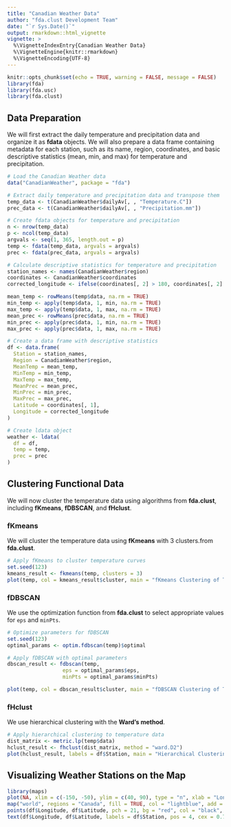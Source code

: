 ```yaml
---
title: "Canadian Weather Data"
author: "fda.clust Development Team"
date: "`r Sys.Date()`"
output: rmarkdown::html_vignette
vignette: >
  %\VignetteIndexEntry{Canadian Weather Data}
  %\VignetteEngine{knitr::rmarkdown}
  %\VignetteEncoding{UTF-8}
---
```


```r
knitr::opts_chunk$set(echo = TRUE, warning = FALSE, message = FALSE)
library(fda)
library(fda.usc)
library(fda.clust)
```

## **Data Preparation**

We will first extract the daily temperature and precipitation data and organize it as **fdata** objects. We will also prepare a data frame containing metadata for each station, such as its name, region, coordinates, and basic descriptive statistics (mean, min, and max) for temperature and precipitation.

```r
# Load the Canadian Weather data
data("CanadianWeather", package = "fda")

# Extract daily temperature and precipitation data and transpose them
temp_data <- t(CanadianWeather$dailyAv[, , "Temperature.C"])
prec_data <- t(CanadianWeather$dailyAv[, , "Precipitation.mm"])

# Create fdata objects for temperature and precipitation
n <- nrow(temp_data)
p <- ncol(temp_data)
argvals <- seq(1, 365, length.out = p)
temp <- fdata(temp_data, argvals = argvals)
prec <- fdata(prec_data, argvals = argvals)

# Calculate descriptive statistics for temperature and precipitation
station_names <- names(CanadianWeather$region)
coordinates <- CanadianWeather$coordinates
corrected_longitude <- ifelse(coordinates[, 2] > 180, coordinates[, 2] - 360, coordinates[, 2])

mean_temp <- rowMeans(temp$data, na.rm = TRUE)
min_temp <- apply(temp$data, 1, min, na.rm = TRUE)
max_temp <- apply(temp$data, 1, max, na.rm = TRUE)
mean_prec <- rowMeans(prec$data, na.rm = TRUE)
min_prec <- apply(prec$data, 1, min, na.rm = TRUE)
max_prec <- apply(prec$data, 1, max, na.rm = TRUE)

# Create a data frame with descriptive statistics
df <- data.frame(
  Station = station_names,
  Region = CanadianWeather$region,
  MeanTemp = mean_temp,
  MinTemp = min_temp,
  MaxTemp = max_temp,
  MeanPrec = mean_prec,
  MinPrec = min_prec,
  MaxPrec = max_prec,
  Latitude = coordinates[, 1],
  Longitude = corrected_longitude
)

# Create ldata object
weather <- ldata(
  df = df,
  temp = temp,
  prec = prec
)
```


## **Clustering Functional Data**

We will now cluster the temperature data using algorithms from **fda.clust**, including **fKmeans**, **fDBSCAN**, and **fHclust**.

### **fKmeans**

We will cluster the temperature data using **fKmeans**  with 3 clusters.from **fda.clust**. 

```r
# Apply fKmeans to cluster temperature curves
set.seed(123) 
kmeans_result <- fkmeans(temp, clusters = 3)
plot(temp, col = kmeans_result$cluster, main = "fKmeans Clustering of Temperature Data")
```

### **fDBSCAN**

We use the optimization function from **fda.clust** to select appropriate values for `eps` and `minPts`.

```r
# Optimize parameters for fDBSCAN
set.seed(123)
optimal_params <- optim.fdbscan(temp)$optimal

# Apply fDBSCAN with optimal parameters
dbscan_result <- fdbscan(temp,
                  eps = optimal_params$eps,
                  minPts = optimal_params$minPts)

plot(temp, col = dbscan_result$cluster, main = "fDBSCAN Clustering of Temperature Data")
```

### **fHclust**

We use hierarchical clustering with the **Ward's method**.

```r
# Apply hierarchical clustering to temperature data
dist_matrix <- metric.lp(temp$data)
hclust_result <- fhclust(dist_matrix, method = "ward.D2")
plot(hclust_result, labels = df$Station, main = "Hierarchical Clustering Dendrogram")
```

## **Visualizing Weather Stations on the Map**

```r
library(maps)
plot(NA, xlim = c(-150, -50), ylim = c(40, 90), type = "n", xlab = "Longitude", ylab = "Latitude", main = "Weather Stations in Canada")
map("world", regions = "Canada", fill = TRUE, col = "lightblue", add = TRUE)
points(df$Longitude, df$Latitude, pch = 21, bg = "red", col = "black", cex = 1.2)
text(df$Longitude, df$Latitude, labels = df$Station, pos = 4, cex = 0.7)
```


